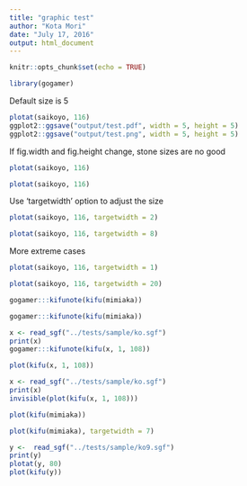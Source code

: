 ```yaml
---
title: "graphic test"
author: "Kota Mori"
date: "July 17, 2016"
output: html_document
---
```


```r
knitr::opts_chunk$set(echo = TRUE)
```


```r
library(gogamer)
```

Default size is 5
```r
plotat(saikoyo, 116)
ggplot2::ggsave("output/test.pdf", width = 5, height = 5)
ggplot2::ggsave("output/test.png", width = 5, height = 5)
```

If fig.width and fig.height change, stone sizes are no good
```r
plotat(saikoyo, 116)
```

```r
plotat(saikoyo, 116)
```


Use 'targetwidth' option to adjust the size
```r
plotat(saikoyo, 116, targetwidth = 2)
```

```r
plotat(saikoyo, 116, targetwidth = 8)
```


More extreme cases
```r
plotat(saikoyo, 116, targetwidth = 1)
```

```r
plotat(saikoyo, 116, targetwidth = 20)
```


```r
gogamer:::kifunote(kifu(mimiaka))
```

```r
gogamer:::kifunote(kifu(mimiaka))
```


```r
x <- read_sgf("../tests/sample/ko.sgf")
print(x)
gogamer:::kifunote(kifu(x, 1, 108))
```


```r
plot(kifu(x, 1, 108))
```

```r
x <- read_sgf("../tests/sample/ko.sgf")
print(x)
invisible(plot(kifu(x, 1, 108)))
```

```r
plot(kifu(mimiaka))
```

```r
plot(kifu(mimiaka), targetwidth = 7)
```


```r
y <-  read_sgf("../tests/sample/ko9.sgf")
print(y)
plotat(y, 80)
plot(kifu(y))
```
